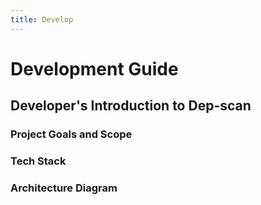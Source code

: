 ```yaml
---
title: Develop
---
```


# Development Guide

## Developer's Introduction to Dep-scan

### Project Goals and Scope  

### Tech Stack  

### Architecture Diagram  



<DocCardList />